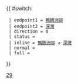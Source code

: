 {{ #switch: {{{format|}}}
  | endpoint1 = [[鴨脷洲邨巴士總站|鴨脷洲邨]]
  | endpoint2 = [[深灣公共運輸交匯處|深灣]]
  | direction = 0
  | status = 
  | inline = [[鴨脷洲邨巴士總站|鴨脷洲邨]] ↺ [[深灣公共運輸交匯處|深灣]]
  | normal =
  | full =
}}<noinclude>[[Category:港島專線小巴路線模板|29]]</noinclude>